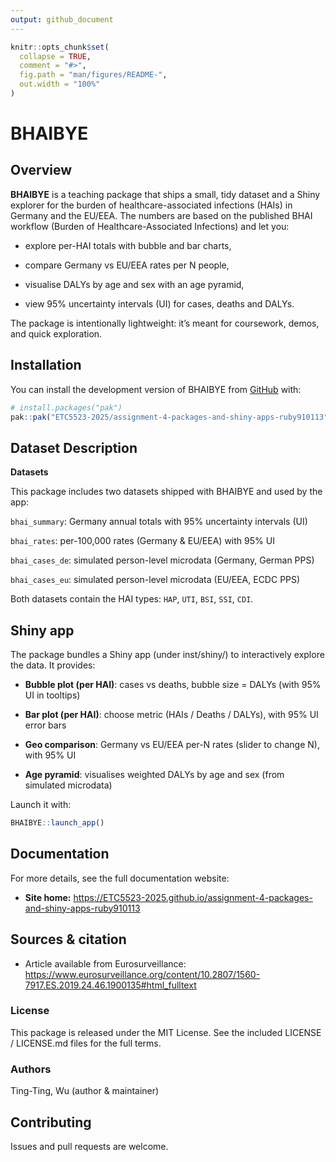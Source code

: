 ```yaml
---
output: github_document
---
```


<!-- README.md is generated from README.Rmd. Please edit that file -->

```r
knitr::opts_chunk$set(
  collapse = TRUE,
  comment = "#>",
  fig.path = "man/figures/README-",
  out.width = "100%"
)
```

# BHAIBYE

<!-- badges: start -->
<!-- badges: end -->

## Overview

**BHAIBYE** is a teaching package that ships a small, tidy dataset and a Shiny explorer for the burden of healthcare-associated infections (HAIs) in Germany and the EU/EEA. The numbers are based on the published BHAI workflow (Burden of Healthcare-Associated Infections) and let you:

- explore per-HAI totals with bubble and bar charts,

- compare Germany vs EU/EEA rates per N people,

- visualise DALYs by age and sex with an age pyramid,

- view 95% uncertainty intervals (UI) for cases, deaths and DALYs.

The package is intentionally lightweight: it’s meant for coursework, demos, and quick exploration.

## Installation

You can install the development version of BHAIBYE from [GitHub](https://github.com/) with:

``` r
# install.packages("pak")
pak::pak("ETC5523-2025/assignment-4-packages-and-shiny-apps-ruby910113")
```

## Dataset Description

**Datasets**

This package includes two datasets shipped with BHAIBYE and used by the app:

`bhai_summary`: Germany annual totals with 95% uncertainty intervals (UI)

`bhai_rates`: per-100,000 rates (Germany & EU/EEA) with 95% UI

`bhai_cases_de`: simulated person-level microdata (Germany, German PPS)

`bhai_cases_eu`: simulated person-level microdata (EU/EEA, ECDC PPS)

Both datasets contain the HAI types: `HAP`, `UTI`, `BSI`, `SSI`, `CDI`.

## Shiny app

The package bundles a Shiny app (under inst/shiny/) to interactively explore the data. It provides:

- **Bubble plot (per HAI)**: cases vs deaths, bubble size = DALYs (with 95% UI in tooltips)

- **Bar plot (per HAI)**: choose metric (HAIs / Deaths / DALYs), with 95% UI error bars

- **Geo comparison**: Germany vs EU/EEA per-N rates (slider to change N), with 95% UI

- **Age pyramid**: visualises weighted DALYs by age and sex (from simulated microdata)

Launch it with:

```r
BHAIBYE::launch_app()
```

## Documentation

For more details, see the full documentation website:

- **Site home:** <https://ETC5523-2025.github.io/assignment-4-packages-and-shiny-apps-ruby910113>

## Sources & citation

- Article available from Eurosurveillance: <https://www.eurosurveillance.org/content/10.2807/1560-7917.ES.2019.24.46.1900135#html_fulltext>

### License

This package is released under the MIT License.
See the included LICENSE / LICENSE.md files for the full terms.

### Authors

Ting-Ting, Wu (author & maintainer)

## Contributing

Issues and pull requests are welcome.
